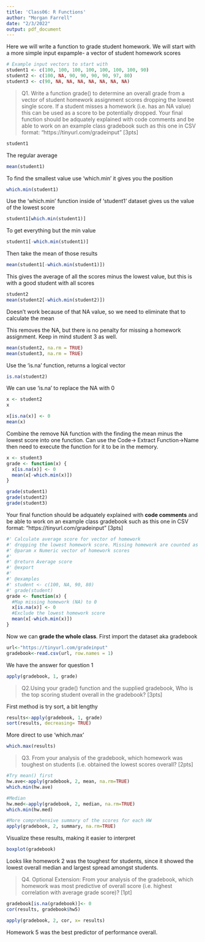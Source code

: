 ```yaml
---
title: 'Class06: R Functions'
author: "Morgan Farrell"
date: "2/3/2022"
output: pdf_document
---
```


Here we will write a function to grade student homework. 
We will start with a more simple input expample- a vector of student homework scores

```r
# Example input vectors to start with
student1 <- c(100, 100, 100, 100, 100, 100, 100, 90)
student2 <- c(100, NA, 90, 90, 90, 90, 97, 80)
student3 <- c(90, NA, NA, NA, NA, NA, NA, NA)
```

> Q1. Write a function grade() to determine an overall grade from a vector of student homework assignment scores dropping the lowest single score. If a student misses a homework (i.e. has an NA value) this can be used as a score to be potentially dropped. Your final function should be adquately explained with code comments and be able to work on an example class gradebook such as this one in CSV format: “https://tinyurl.com/gradeinput” [3pts]

```r
student1
```
The regular average
```r
mean(student1)
```

To find the smallest value use 'which.min' it gives you the position
```r
which.min(student1)
```

Use the 'which.min' function inside of 'student1' dataset gives us the value of the lowest score
```r
student1[which.min(student1)]
```
To get everything but the min value
```r
student1[-which.min(student1)]
```
Then take the mean of those results
```r
mean(student1[-which.min(student1)])
```
This gives the average of all the scores minus the lowest value, but this is with a good student with all scores

```r
student2
mean(student2[-which.min(student2)])
```
Doesn't work because of that NA value, so we need to eliminate that to calculate the mean

This removes the NA, but there is no penalty for missing a homework assignment. Keep in mind student 3 as well.
```r
mean(student2, na.rm = TRUE)
mean(student3, na.rm = TRUE)
```

Use the 'is.na' function, returns a logical vector
```r
is.na(student2)
```

We can use 'is.na' to replace the NA with 0
```r
x <- student2
x

x[is.na(x)] <- 0
mean(x)
```

Combine the remove NA function with the finding the mean minus the lowest score into one function. Can use the Code-> Extract Function->Name then need to execute the function for it to be in the memory. 
```r
x <- student3
grade <- function(x) {
  x[is.na(x)] <- 0
  mean(x[-which.min(x)])
}
```

```r
grade(student1)
grade(student2)
grade(student3)
```
Your final function should be adquately explained with **code comments** and be able to work on an example class gradebook such as this one in CSV format: “https://tinyurl.com/gradeinput” [3pts]

```r
#' Calculate average score for vector of homework
#' dropping the lowest homework score. Missing homework are counted as zeros.
#' @param x Numeric vector of homework scores
#'
#' @return Average score
#' @export 
#'
#' @examples 
#' student <- c(100, NA, 90, 80)
#' grade(student)
grade <- function(x) {
  #Map missing homework (NA) to 0
  x[is.na(x)] <- 0
  #Exclude the lowest homework score
  mean(x[-which.min(x)])
}
```

Now we can **grade the whole class**.
First import the dataset aka gradebook
```r
url<-"https://tinyurl.com/gradeinput"
gradebook<-read.csv(url, row.names = 1)
```

We have the answer for question 1
```r
apply(gradebook, 1, grade)
```

> Q2.Using your grade() function and the supplied gradebook, Who is the top scoring student overall in the gradebook? [3pts]

First method is try sort, a bit lengthy
```r
results<-apply(gradebook, 1, grade)
sort(results, decreasing= TRUE)
```

More direct to use 'which.max'
```r
which.max(results)
```

> Q3. From your analysis of the gradebook, which homework was toughest on students (i.e. obtained the lowest scores overall? [2pts]

```r
#Try mean() first
hw.ave<-apply(gradebook, 2, mean, na.rm=TRUE)
which.min(hw.ave)
```

```r
#Median
hw.med<-apply(gradebook, 2, median, na.rm=TRUE)
which.min(hw.med)
```

```r
#More comprehensive summary of the scores for each HW
apply(gradebook, 2, summary, na.rm=TRUE)
```
Visualize these results, making it easier to interpret
```r
boxplot(gradebook)
```

Looks like homework 2 was the toughest for students, since it showed the lowest overall median and largest spread amongst students. 

> Q4. Optional Extension: From your analysis of the gradebook, which homework was most predictive of overall score (i.e. highest correlation with average grade score)? [1pt]

```r
gradebook[is.na(gradebook)]<- 0
cor(results, gradebook$hw5)
```

```r
apply(gradebook, 2, cor, x= results)
```
Homework 5 was the best predictor of performance overall. 



